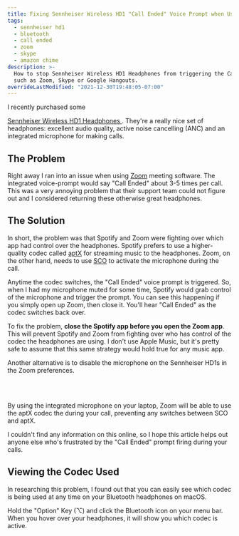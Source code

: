 ```yaml
---
title: Fixing Sennheiser Wireless HD1 "Call Ended" Voice Prompt when Using Zoom
tags:
  - sennheiser hd1
  - bluetooth
  - call ended
  - zoom
  - skype
  - amazon chime
description: >-
  How to stop Sennheiser Wireless HD1 Headphones from triggering the Call Ended voice prompt when using meeting software
  such as Zoom, Skype or Google Hangouts.
overrideLastModified: "2021-12-30T19:48:05-07:00"
---
```



I recently purchased some

<a title="As an Amazon Associate I earn from qualifying purchases" href="https://amzn.to/2t3QVLQ">
  Sennheiser Wireless HD1 Headphones
</a>
. They're a really nice set of headphones: excellent audio quality, active noise cancelling (ANC) and an integrated
microphone for making calls.

## The Problem

Right away I ran into an issue when using [Zoom](https://zoom.us/) meeting software. The integrated voice-prompt would
say "Call Ended" about 3-5 times per call. This was a very annoying problem that their support team could not figure out
and I considered returning these otherwise great headphones.

## The Solution

In short, the problem was that Spotify and Zoom were fighting over which app had control over the headphones. Spotify
prefers to use a higher-quality codec called [aptX](https://en.wikipedia.org/wiki/AptX) for streaming music to the
headphones. Zoom, on the other hand, needs to use
[SCO](<https://en.wikipedia.org/wiki/List*of_Bluetooth_protocols#Synchronous_connection-oriented*(SCO)_link>) to
activate the microphone during the call.

Anytime the codec switches, the "Call Ended" voice prompt is triggered. So, when I had my microphone muted for some
time, Spotify would grab control of the microphone and trigger the prompt. You can see this happening if you simply open
up Zoom, then close it. You'll hear "Call Ended" as the codec switches back over.

To fix the problem, **close the Spotify app before you open the Zoom app**. This will prevent Spotify and Zoom from
fighting over who has control of the codec the headphones are using. I don't use Apple Music, but it's pretty safe to
assume that this same strategy would hold true for any music app.

Another alternative is to disable the microphone on the Sennheiser HD1s in the Zoom preferences.

<br />
<MdxImage src={ZoomAudioSettings} alt="" />
<br />

By using the integrated microphone on your laptop, Zoom will be able to use the aptX codec the during your call,
preventing any switches between SCO and aptX.

I couldn't find any information on this online, so I hope this article helps out anyone else who's frustrated by the
"Call Ended" prompt firing during your calls.

## Viewing the Codec Used

In researching this problem, I found out that you can easily see which codec is being used at any time on your Bluetooth
headphones on macOS.

Hold the "Option" Key (⌥) and click the Bluetooth icon on your menu bar. When you hover over your headphones, it will
show you which codec is active.

<br />
<MdxImage src={AptX} alt="" />
<br />
